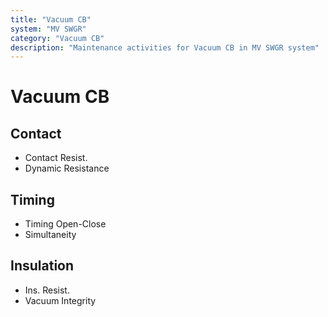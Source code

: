 ```yaml
---
title: "Vacuum CB"
system: "MV SWGR"
category: "Vacuum CB"
description: "Maintenance activities for Vacuum CB in MV SWGR system"
---
```


# Vacuum CB


## Contact

- Contact Resist.
- Dynamic Resistance


## Timing

- Timing Open-Close
- Simultaneity


## Insulation

- Ins. Resist.
- Vacuum Integrity


